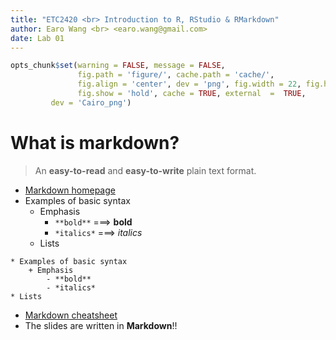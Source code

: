 ```yaml
---
title: "ETC2420 <br> Introduction to R, RStudio & RMarkdown"
author: Earo Wang <br> <earo.wang@gmail.com>
date: Lab 01
---
```


```r
opts_chunk$set(warning = FALSE, message = FALSE,
			   fig.path = 'figure/', cache.path = 'cache/', 
			   fig.align = 'center', dev = 'png', fig.width = 22, fig.height = 10, 
			   fig.show = 'hold', cache = TRUE, external  =  TRUE,
         dev = 'Cairo_png')
```

# What is markdown?

> An **easy-to-read** and **easy-to-write** plain text format.

* [Markdown homepage](https://daringfireball.net/projects/markdown/)
* Examples of basic syntax
    + Emphasis
        - `**bold**` ===> **bold**
        - `*italics*` ===> *italics*
    * Lists

```
* Examples of basic syntax
    + Emphasis
        - **bold**
        - *italics*
* Lists
```

* [Markdown cheatsheet](https://github.com/adam-p/markdown-here/wiki/Markdown-Cheatsheet)
* The slides are written in **Markdown**!!

<meta name="copyright" content="LICENSE: CC BY-NC 3.0 US" />
